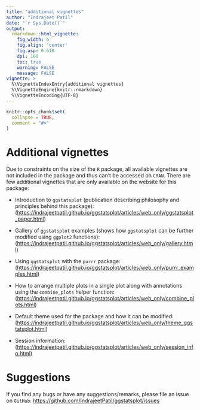 ```yaml
---
title: "additional vignettes"
author: "Indrajeet Patil"
date: "`r Sys.Date()`"
output:
  rmarkdown::html_vignette:
    fig_width: 6
    fig.align: 'center'
    fig.asp: 0.618
    dpi: 100
    toc: true
    warning: FALSE
    message: FALSE
vignette: >
  %\VignetteIndexEntry{additional vignettes}
  %\VignetteEngine{knitr::rmarkdown}
  %\VignetteEncoding{UTF-8}
---
```


```r
knitr::opts_chunk$set(
  collapse = TRUE,
  comment = "#>"
)
```

# Additional vignettes

Due to constraints on the size of the `R` package, all available vignettes are
not included in the package and thus can't be accessed on `CRAN`. There are few
additional vignettes that are only available on the website for this package:

  - Introduction to `ggstatsplot` (publication describing philosophy and
    principles behind this package):
    (<https://indrajeetpatil.github.io/ggstatsplot/articles/web_only/ggstatsplot_paper.html>)
    
  - Gallery of `ggstatsplot` examples (shows how `ggstatsplot` can be further
    modified using `ggplot2` functions):
    (<https://indrajeetpatil.github.io/ggstatsplot/articles/web_only/gallery.html>)
    
  - Using `ggstatsplot` with the `purrr` package:
    (<https://indrajeetpatil.github.io/ggstatsplot/articles/web_only/purrr_examples.html>)
    
  - How to arrange multiple plots in a single plot along with annotations using
    the `combine_plots` helper function:
    (<https://indrajeetpatil.github.io/ggstatsplot/articles/web_only/combine_plots.html>)
    
  - Default theme used for the package and how it can be modified:
    (<https://indrajeetpatil.github.io/ggstatsplot/articles/web_only/theme_ggstatsplot.html>)
    
  - Session information:
    (<https://indrajeetpatil.github.io/ggstatsplot/articles/web_only/session_info.html>)
    
    
# Suggestions

If you find any bugs or have any suggestions/remarks, please file an issue on
`GitHub`:
<https://github.com/IndrajeetPatil/ggstatsplot/issues>
